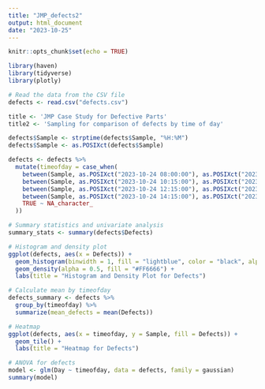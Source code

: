 ```yaml
---
title: "JMP_defects2"
output: html_document
date: "2023-10-25"
---
```


```r
knitr::opts_chunk$set(echo = TRUE)
```

```r
library(haven)
library(tidyverse)
library(plotly)

# Read the data from the CSV file
defects <- read.csv("defects.csv")

title <- 'JMP Case Study for Defective Parts'
title2 <- 'Sampling for comparison of defects by time of day'

defects$Sample <- strptime(defects$Sample, "%H:%M")
defects$Sample <- as.POSIXct(defects$Sample)

defects <- defects %>%
  mutate(timeofday = case_when(
    between(Sample, as.POSIXct("2023-10-24 08:00:00"), as.POSIXct("2023-10-24 10:00:00")) ~ 'early',
    between(Sample, as.POSIXct("2023-10-24 10:15:00"), as.POSIXct("2023-10-24 12:00:00")) ~ 'midmorn',
    between(Sample, as.POSIXct("2023-10-24 12:15:00"), as.POSIXct("2023-10-24 14:00:00")) ~ 'midaft',
    between(Sample, as.POSIXct("2023-10-24 14:15:00"), as.POSIXct("2023-10-24 16:00:00")) ~ 'late',
    TRUE ~ NA_character_
  ))

# Summary statistics and univariate analysis
summary_stats <- summary(defects$Defects)

# Histogram and density plot
ggplot(defects, aes(x = Defects)) +
  geom_histogram(binwidth = 1, fill = "lightblue", color = "black", alpha = 0.7) +
  geom_density(alpha = 0.5, fill = "#FF6666") +
  labs(title = "Histogram and Density Plot for Defects")

# Calculate mean by timeofday
defects_summary <- defects %>%
  group_by(timeofday) %>%
  summarize(mean_defects = mean(Defects))

# Heatmap
ggplot(defects, aes(x = timeofday, y = Sample, fill = Defects)) +
  geom_tile() +
  labs(title = "Heatmap for Defects")

# ANOVA for defects
model <- glm(Day ~ timeofday, data = defects, family = gaussian)
summary(model)

```
